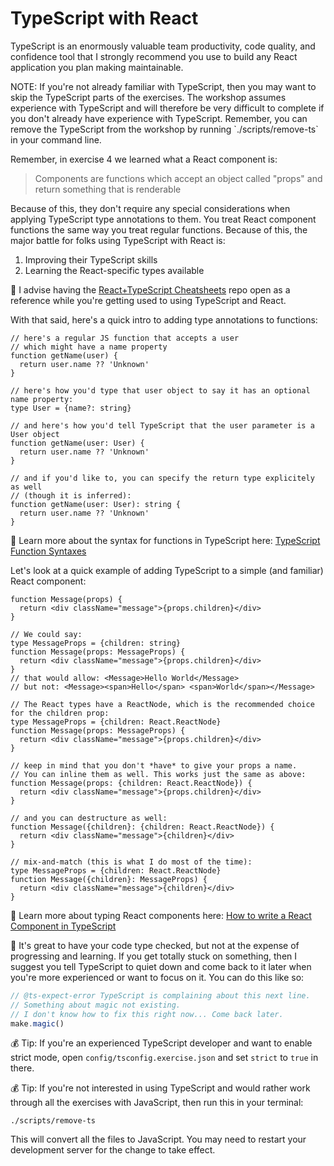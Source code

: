 # TypeScript with React

TypeScript is an enormously valuable team productivity, code quality, and
confidence tool that I strongly recommend you use to build any React application
you plan making maintainable.

<callout-info>
  NOTE: If you're not already familiar with TypeScript, then you may want to
  skip the TypeScript parts of the exercises. The workshop assumes experience
  with TypeScript and will therefore be very difficult to complete if you don't
  already have experience with TypeScript. Remember, you can remove the
  TypeScript from the workshop by running `./scripts/remove-ts` in your command
  line.
</callout-info>

Remember, in exercise 4 we learned what a React component is:

> Components are functions which accept an object called "props" and return
> something that is renderable

Because of this, they don't require any special considerations when applying
TypeScript type annotations to them. You treat React component functions the
same way you treat regular functions. Because of this, the major battle for
folks using TypeScript with React is:

1. Improving their TypeScript skills
2. Learning the React-specific types available

📜 I advise having the
[React+TypeScript Cheatsheets](https://github.com/typescript-cheatsheets/react)
repo open as a reference while you're getting used to using TypeScript and
React.

With that said, here's a quick intro to adding type annotations to functions:

```tsx
// here's a regular JS function that accepts a user
// which might have a name property
function getName(user) {
  return user.name ?? 'Unknown'
}

// here's how you'd type that user object to say it has an optional name property:
type User = {name?: string}

// and here's how you'd tell TypeScript that the user parameter is a User object
function getName(user: User) {
  return user.name ?? 'Unknown'
}

// and if you'd like to, you can specify the return type explicitely as well
// (though it is inferred):
function getName(user: User): string {
  return user.name ?? 'Unknown'
}
```

📜 Learn more about the syntax for functions in TypeScript here:
[TypeScript Function Syntaxes](https://kentcdodds.com/blog/typescript-function-syntaxes)

Let's look at a quick example of adding TypeScript to a simple (and familiar)
React component:

```tsx
function Message(props) {
  return <div className="message">{props.children}</div>
}

// We could say:
type MessageProps = {children: string}
function Message(props: MessageProps) {
  return <div className="message">{props.children}</div>
}
// that would allow: <Message>Hello World</Message>
// but not: <Message><span>Hello</span> <span>World</span></Message>

// The React types have a ReactNode, which is the recommended choice for the children prop:
type MessageProps = {children: React.ReactNode}
function Message(props: MessageProps) {
  return <div className="message">{props.children}</div>
}

// keep in mind that you don't *have* to give your props a name.
// You can inline them as well. This works just the same as above:
function Message(props: {children: React.ReactNode}) {
  return <div className="message">{props.children}</div>
}

// and you can destructure as well:
function Message({children}: {children: React.ReactNode}) {
  return <div className="message">{children}</div>
}

// mix-and-match (this is what I do most of the time):
type MessageProps = {children: React.ReactNode}
function Message({children}: MessageProps) {
  return <div className="message">{children}</div>
}
```

📜 Learn more about typing React components here:
[How to write a React Component in TypeScript](https://kentcdodds.com/blog/how-to-write-a-react-component-in-typescript)

🦉 It's great to have your code type checked, but not at the expense of
progressing and learning. If you get totally stuck on something, then I suggest
you tell TypeScript to quiet down and come back to it later when you're more
experienced or want to focus on it. You can do this like so:

```typescript
// @ts-expect-error TypeScript is complaining about this next line.
// Something about magic not existing.
// I don't know how to fix this right now... Come back later.
make.magic()
```

💰 Tip: If you're an experienced TypeScript developer and want to enable strict
mode, open `config/tsconfig.exercise.json` and set `strict` to `true` in there.

💰 Tip: If you're not interested in using TypeScript and would rather work
through all the exercises with JavaScript, then run this in your terminal:

```
./scripts/remove-ts
```

This will convert all the files to JavaScript. You may need to restart your
development server for the change to take effect.
